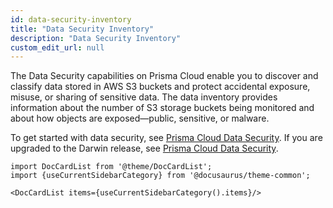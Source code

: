 ```yaml
---
id: data-security-inventory
title: "Data Security Inventory"
description: "Data Security Inventory"
custom_edit_url: null
---
```




The Data Security capabilities on Prisma Cloud enable you to discover and classify data stored 
in AWS S3 buckets and protect accidental exposure, misuse, or sharing of sensitive data. The
data inventory provides information about the number of S3 storage buckets being monitored and
about how objects are exposed&mdash;public, sensitive, or malware.

 To get started with data security, see 
 [Prisma Cloud Data Security](https://docs.prismacloud.io/en/classic/cspm-admin-guide/prisma-cloud-data-security/prisma-cloud-data-security). 
 If you are upgraded to the Darwin release, 
 see [Prisma Cloud Data Security](https://docs.prismacloud.io/en/enterprise-edition/content-collections/administration/configure-data-security/configure-data-security).       




```mdx-code-block
import DocCardList from '@theme/DocCardList';
import {useCurrentSidebarCategory} from '@docusaurus/theme-common';

<DocCardList items={useCurrentSidebarCategory().items}/>
```
      